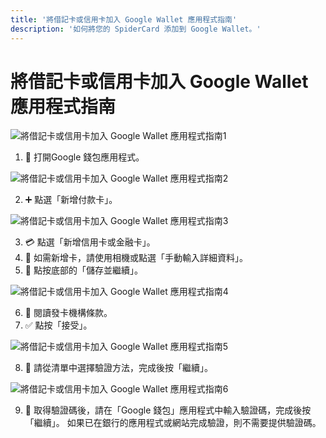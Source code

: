 ```yaml
---
title: '將借記卡或信用卡加入 Google Wallet 應用程式指南'
description: '如何將您的 SpiderCard 添加到 Google Wallet。'
---
```


# 將借記卡或信用卡加入 Google Wallet 應用程式指南

![將借記卡或信用卡加入 Google Wallet 應用程式指南1](https://milways.gitbook.io/~gitbook/image?url=https%3A%2F%2F576526375-files.gitbook.io%2F%7E%2Ffiles%2Fv0%2Fb%2Fgitbook-x-prod.appspot.com%2Fo%2Fspaces%252FWk98YWM2MHtAzSHwvK6L%252Fuploads%252Fy2T5GMLzsL7Ra8aoYY74%252F1.png%3Falt%3Dmedia%26token%3D8b6b5a51-cafd-4b85-af3f-f7209c74af75&width=768&dpr=4&quality=100&sign=bdfc0da2&sv=2)

1.  📲 打開Google 錢包應用程式。

![將借記卡或信用卡加入 Google Wallet 應用程式指南2](https://milways.gitbook.io/~gitbook/image?url=https%3A%2F%2F576526375-files.gitbook.io%2F%7E%2Ffiles%2Fv0%2Fb%2Fgitbook-x-prod.appspot.com%2Fo%2Fspaces%252FWk98YWM2MHtAzSHwvK6L%252Fuploads%252FLrfMG5zftrylpUcIR1Ja%252F2.png%3Falt%3Dmedia%26token%3Da5035634-5bfc-479d-b32d-4c1eebd960aa&width=768&dpr=4&quality=100&sign=52a30fe5&sv=2)

2.  ➕ 點選「新增付款卡」。

![將借記卡或信用卡加入 Google Wallet 應用程式指南3](https://milways.gitbook.io/~gitbook/image?url=https%3A%2F%2F576526375-files.gitbook.io%2F%7E%2Ffiles%2Fv0%2Fb%2Fgitbook-x-prod.appspot.com%2Fo%2Fspaces%252FWk98YWM2MHtAzSHwvK6L%252Fuploads%252F2q09HwU3uWU45rOtFPmj%252F3.png%3Falt%3Dmedia%26token%3D116e5258-2d9d-4a14-a793-e1b94dbe6e80&width=768&dpr=4&quality=100&sign=b83ba0d2&sv=2)

3.  💳 點選「新增信用卡或金融卡」。
4.  📸 如需新增卡，請使用相機或點選「手動輸入詳細資料」。
5.  💾 點按底部的「儲存並繼續」。

![將借記卡或信用卡加入 Google Wallet 應用程式指南4](https://milways.gitbook.io/~gitbook/image?url=https%3A%2F%2F576526375-files.gitbook.io%2F%7E%2Ffiles%2Fv0%2Fb%2Fgitbook-x-prod.appspot.com%2Fo%2Fspaces%252FWk98YWM2MHtAzSHwvK6L%252Fuploads%252FTIvb8TOE7GG5zZo7EAjR%252F%25E6%2589%258B%25E6%25A9%259F%25E4%25BF%25A1%25E7%2594%25A8%25E5%258D%25A1.png%3Falt%3Dmedia%26token%3Dc13d92e8-ece8-474a-a954-56e9115153ca&width=768&dpr=4&quality=100&sign=626486bc&sv=2)

6.  📄 閱讀發卡機構條款。
7.  ✅ 點按「接受」。

![將借記卡或信用卡加入 Google Wallet 應用程式指南5](https://milways.gitbook.io/~gitbook/image?url=https%3A%2F%2F576526375-files.gitbook.io%2F%7E%2Ffiles%2Fv0%2Fb%2Fgitbook-x-prod.appspot.com%2Fo%2Fspaces%252FWk98YWM2MHtAzSHwvK6L%252Fuploads%252F55C60ac1d67UTqx0gpk7%252F4.png%3Falt%3Dmedia%26token%3D1798e6e8-323e-4689-a87a-cd7ac4212a86&width=768&dpr=4&quality=100&sign=faf95385&sv=2)

8.  🔐 請從清單中選擇驗證方法，完成後按「繼續」。

![將借記卡或信用卡加入 Google Wallet 應用程式指南6](https://milways.gitbook.io/~gitbook/image?url=https%3A%2F%2F576526375-files.gitbook.io%2F%7E%2Ffiles%2Fv0%2Fb%2Fgitbook-x-prod.appspot.com%2Fo%2Fspaces%252FWk98YWM2MHtAzSHwvK6L%252Fuploads%252F6TNJANOxqunynTBsHl45%252F5.png%3Falt%3Dmedia%26token%3D60cce0f0-d5ec-47a3-82ed-5472a9fd5435&width=768&dpr=4&quality=100&sign=b274a6e6&sv=2)

9.  🔑 取得驗證碼後，請在「Google 錢包」應用程式中輸入驗證碼，完成後按「繼續」。
    如果已在銀行的應用程式或網站完成驗證，則不需要提供驗證碼。
